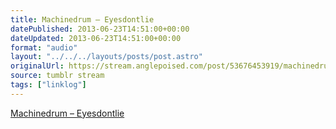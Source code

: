 ```yaml
---
title: Machinedrum – Eyesdontlie
datePublished: 2013-06-23T14:51:00+00:00
dateUpdated: 2013-06-23T14:51:00+00:00
format: "audio"
layout: "../../../layouts/posts/post.astro"
originalUrl: https://stream.anglepoised.com/post/53676453919/machinedrum-eyesdontlie
source: tumblr stream
tags: ["linklog"]
---
```


[Machinedrum &#8211; Eyesdontlie][1]

[1]: https://soundcloud.com/ninja-tune/machinedrum-eyesdontlie
